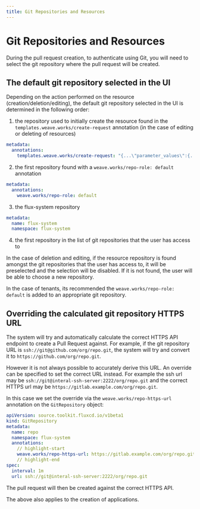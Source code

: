 ```yaml
---
title: Git Repositories and Resources
---
```



# Git Repositories and Resources <TierLabel tiers="Enterprise" />

During the pull request creation, to authenticate using Git, you will need to select the git repository where the pull request will be created.  

## The default git repository selected in the UI

Depending on the action performed on the resource (creation/deletion/editing), the default git repository selected in the UI is determined in the following order:

1. the repository used to initially create the resource found in the `templates.weave.works/create-request` annotation (in the case of editing or deleting of resources)
  ```yaml
  metadata:
    annotations:
      templates.weave.works/create-request: "{...\"parameter_values\":{...\"url\":\"https://github.com/weave-example-org/weave-demo\"}"
  ```

2. the first repository found with a `weave.works/repo-role: default` annotation
  ```yaml
  metadata:
    annotations:
      weave.works/repo-role: default
  ```

3. the flux-system repository 
  ```yaml
  metadata:
    name: flux-system
    namespace: flux-system
  ```

4. the first repository in the list of git repositories that the user has access to

In the case of deletion and editing, if the resource repository is found amongst the git repositories that the user has access to, it will be preselected and the selection will be disabled. If it is not found, the user will be able to choose a new repository.

In the case of tenants, its recommended the `weave.works/repo-role: default` is added to an appropriate git repository.

## Overriding the calculated git repository HTTPS URL

The system will try and automatically calculate the correct HTTPS API endpoint to create a Pull Request against. For example, if the git repository URL is `ssh://git@github.com/org/repo.git`, the system will try and convert it to `https://github.com/org/repo.git`.

However it is not always possible to accurately derive this URL. An override can be specified to set the correct URL instead. For example the ssh url may be `ssh://git@interal-ssh-server:2222/org/repo.git` and the correct HTTPS url may be `https://gitlab.example.com/org/repo.git`. 

In this case we set the override via the `weave.works/repo-https-url` annotation on the `GitRepository` object:

```yaml
apiVersion: source.toolkit.fluxcd.io/v1beta1
kind: GitRepository
metadata:
  name: repo
  namespace: flux-system
  annotations:
    // highlight-start
    weave.works/repo-https-url: https://gitlab.example.com/org/repo.git
    // highlight-end
spec:
  interval: 1m
  url: ssh://git@interal-ssh-server:2222/org/repo.git
```

The pull request will then be created against the correct HTTPS API.

The above also applies to the creation of applications.
